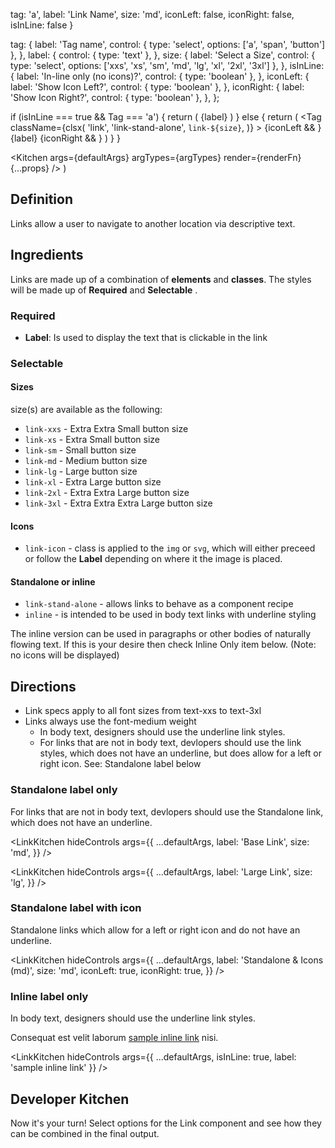 
  tag: 'a',
  label: 'Link Name',
  size: 'md',
  iconLeft: false,
  iconRight: false,
  isInLine: false
}

  tag: {
    label: 'Tag name',
    control: {
      type: 'select',
      options: ['a', 'span', 'button']
    },
  },
  label: {
    control: { type: 'text' },
  },
  size: {
    label: 'Select a Size',
    control: { 
      type: 'select', 
      options: ['xxs', 'xs', 'sm', 'md', 'lg', 'xl', '2xl', '3xl'] 
    },
  },
  isInLine: {
    label: 'In-line only (no icons)?',
    control: { type: 'boolean' },
  },
  iconLeft: {
    label: 'Show Icon Left?',
    control: { type: 'boolean' },
  },
  iconRight: {
    label: 'Show Icon Right?',
    control: { type: 'boolean' },
  },
};

  if (isInLine === true && Tag === 'a') {
    return (
      <Tag
        href="#"
      >
        {label}
      </Tag>
    )
  } else {
    return (
      <Tag
        className={clsx(
          'link',
          'link-stand-alone',
          `link-${size}`,
        )}
      >
        {iconLeft && <PhotoIcon className="link-icon" />}
        {label}
        {iconRight && <PhotoIcon className="link-icon" />}
      </Tag>
    )
  }
}

  <Kitchen
    args={defaultArgs}
    argTypes={argTypes}
    render={renderFn}
    {...props}
  />
)

## Definition

Links allow a user to navigate to another location via descriptive text.

## Ingredients

Links are made up of a combination of __elements__ and __classes__.  The styles will be made up of __Required__ and __Selectable__ .

### Required

- __Label__: Is used to display the text that is clickable in the link

### Selectable

#### Sizes

size(s) are available as the following: 
- `link-xxs` - Extra Extra Small button size
- `link-xs` - Extra Small button size
- `link-sm` - Small button size
- `link-md` - Medium button size
- `link-lg` - Large button size
- `link-xl` - Extra Large button size
- `link-2xl` - Extra Extra Large button size
- `link-3xl` - Extra Extra Extra Large button size
  
#### Icons

- `link-icon` - class is applied to the `img` or `svg`, which will either preceed or follow the __Label__ depending on where it the image is placed.
  
#### Standalone or inline

- `link-stand-alone` - allows links to behave as a component recipe
- `inline` - is intended to be used in body text links with underline styling

The inline version can be used in paragraphs or other bodies of naturally flowing text. If this is your desire then check Inline Only item below. (Note: no icons will be displayed)

## Directions
- Link specs apply to all font sizes from text-xxs to text-3xl
- Links always use the font-medium weight
  - In body text, designers should use the underline link styles.
  - For links that are not in body text, devlopers should use the link styles, which does not have an underline, but does allow for a left or right icon.  See: Standalone label below

### Standalone label only

For links that are not in body text, devlopers should use the Standalone link, which does not have an underline.

<LinkKitchen hideControls args={{
  ...defaultArgs,
  label: 'Base Link',
  size: 'md',
}} />

<LinkKitchen hideControls args={{
  ...defaultArgs,
  label: 'Large Link',
  size: 'lg',
}} />

### Standalone label with icon

Standalone links which allow for a left or right icon and do not have an underline.

<LinkKitchen hideControls args={{
  ...defaultArgs,
  label: 'Standalone & Icons (md)',
  size: 'md',
  iconLeft: true,
  iconRight: true,
}} />

### Inline label only

In body text, designers should use the underline link styles.

<p>Consequat est velit laborum <a href="#?">sample inline link</a> nisi.</p>

<LinkKitchen hideControls args={{
  ...defaultArgs,
  isInLine: true,
  label: 'sample inline link'
}} />

## Developer Kitchen

Now it's your turn! Select options for the Link component and see how they can 
be combined in the final output.

<LinkKitchen targetSelector={null} />
